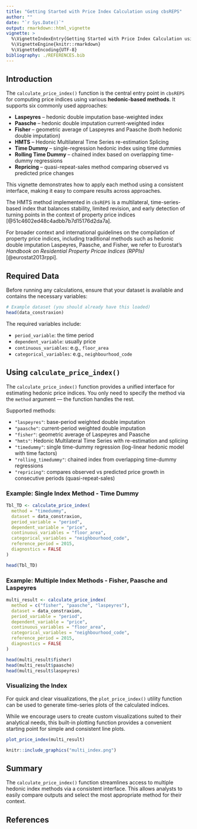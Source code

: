 ```yaml
---
title: "Getting Started with Price Index Calculation using cbsREPS"
author: ""
date: "`r Sys.Date()`"
output: rmarkdown::html_vignette
vignette: >
  %\VignetteIndexEntry{Getting Started with Price Index Calculation using cbsREPS}
  %\VignetteEngine{knitr::rmarkdown}
  %\VignetteEncoding{UTF-8}
bibliography: ./REFERENCES.bib
---
```


## Introduction

The `calculate_price_index()` function is the central entry point in `cbsREPS` for computing price indices using various **hedonic-based methods**. It supports six commonly used approaches:

- **Laspeyres** – hedonic double imputation base-weighted index  
- **Paasche** – hedonic double imputation current-weighted index  
- **Fisher** – geometric average of Laspeyres and Paasche (both hedonic double imputation)  
- **HMTS** – Hedonic Multilateral Time Series re-estimation Splicing  
- **Time Dummy** – single-regression hedonic index using time dummies  
- **Rolling Time Dummy** – chained index based on overlapping time-dummy regressions
- **Repricing** – quasi-repeat-sales method comparing observed vs predicted price changes

This vignette demonstrates how to apply each method using a consistent interface, making it easy to compare results across approaches.

The HMTS method implemented in `cbsREPS` is a multilateral, time-series-based index that balances stability, limited revision, and early detection of turning points in the context of property price indices [@51c4602ed48c4adbb7b7d15176d2da7a].

For broader context and international guidelines on the compilation of property price indices, including traditional methods such as hedonic double imputation Laspeyres, Paasche, and Fisher, we refer to Eurostat's *Handbook on Residential Property Pricae Indices (RPPIs)* [@eurostat2013rppi].


## Required Data

Before running any calculations, ensure that your dataset is available and contains the necessary variables:

```r
# Example dataset (you should already have this loaded)
head(data_constraxion)
```

The required variables include:

- `period_variable`: the time period  
- `dependent_variable`: usually price  
- `continuous_variables`: e.g., `floor_area`  
- `categorical_variables`: e.g., `neighbourhood_code`


## Using `calculate_price_index()`

The `calculate_price_index()` function provides a unified interface for estimating hedonic price indices. You only need to specify the method via the `method` argument — the function handles the rest.

Supported methods:

- `"laspeyres"`: base-period weighted double imputation  
- `"paasche"`: current-period weighted double imputation  
- `"fisher"`: geometric average of Laspeyres and Paasche  
- `"hmts"`: Hedonic Multilateral Time Series with re-estimation and splicing  
- `"timedummy"`: single time-dummy regression (log-linear hedonic model with time factors)  
- `"rolling_timedummy"`: chained index from overlapping time-dummy regressions  
- `"repricing"`: compares observed vs predicted price growth in consecutive periods (quasi-repeat-sales)


### Example: Single Index Method - Time Dummy

```r
Tbl_TD <- calculate_price_index(
  method = "timedummy",
  dataset = data_constraxion,
  period_variable = "period",
  dependent_variable = "price",
  continuous_variables = "floor_area",
  categorical_variables = "neighbourhood_code",
  reference_period = 2015,
  diagnostics = FALSE
)

head(Tbl_TD)
```

### Example: Multiple Index Methods - Fisher, Paasche and Laspeyres

```r
multi_result <- calculate_price_index(
  method = c("fisher", "paasche", "laspeyres"),
  dataset = data_constraxion,
  period_variable = "period",
  dependent_variable = "price",
  continuous_variables = "floor_area",
  categorical_variables = "neighbourhood_code",
  reference_period = 2015,
  diagnostics = FALSE
)

head(multi_result$fisher)
head(multi_result$paasche)
head(multi_result$laspeyres)
```

### Visualizing the Index

For quick and clear visualizations, the `plot_price_index()` utility function can be used to generate time-series plots of the calculated indices.

While we encourage users to create custom visualizations suited to their analytical needs, this built-in plotting function provides a convenient starting point for simple and consistent line plots.


```r
plot_price_index(multi_result)

```
```r
knitr::include_graphics("multi_index.png")
```

## Summary

The `calculate_price_index()` function streamlines access to multiple hedonic index methods via a consistent interface. This allows analysts to easily compare outputs and select the most appropriate method for their context.

## References
